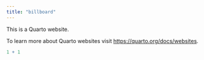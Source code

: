 ```yaml
---
title: "billboard"
---
```


This is a Quarto website.

To learn more about Quarto websites visit <https://quarto.org/docs/websites>.

```r
1 + 1
```
